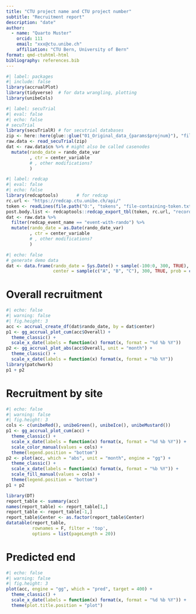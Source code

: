 ```yaml
---
title: "CTU project name and CTU project number"
subtitle: "Recruitment report"
description: "date"
author:
  - name: "Quarto Muster"
    orcid: 111
    email: "xxx@ctu.unibe.ch"
    affiliation: "CTU Bern, University of Bern"
format: qmd-ctuhtml-html
bibliography: references.bib
---
```



```r
#| label: packages
#| include: false
library(accrualPlot)
library(tidyverse)  # for data wrangling, plotting
library(unibeCols)
```

```r
#| label: secuTrial
#| eval: false
#| echo: false
# secuTrial
library(secuTrialR) # for secutrial databases
zip <- here::here(glue::glue("01_Original_data_{params$projnum}"), "file_name.zip")
raw.data <- read_secuTrial(zip)
dat <- raw.data$cn %>% # might also be called casenodes
  mutate(rando_date = rando_date_var
         , ctr = center_variable
         # , other modifications?
         )
```



```r
#| label: redcap
#| eval: false
#| echo: false
library(redcaptools)       # for redcap
rc.url <- "https://redcap.ctu.unibe.ch/api/"
token <- readLines(file.path("O:", "tokens", "file-containing-token.txt"))
post.body.list <- redcaptools::redcap_export_tbl(token, rc.url, "record")
dat <- raw.data %>% 
  filter(redcap_event_name == "event-with-rando") %>% 
  mutate(rando_date = as.Date(rando_date_var)
         , ctr = center_variable
         # , other modifications?
         )
```

```r
#| echo: false
# generate demo data
dat <- data.frame(rando_date = Sys.Date() + sample(-100:0, 300, TRUE),
                  center = sample(c("A", "B", "C"), 300, TRUE, prob = c(.5, .4, .1)))
```

# Overall recruitment

```r
#| echo: false
#| warning: false 
#| fig.height: 3
acc <- accrual_create_df(dat$rando_date, by = dat$center)
p1 <- gg_accrual_plot_cum(acc$Overall) +
  theme_classic() +
  scale_x_date(labels = function(x) format(x, format = "%d %b %Y"))
p2 <- gg_accrual_plot_abs(acc$Overall, unit = "month") +
  theme_classic() +
  scale_x_date(labels = function(x) format(x, format = "%b %Y"))
library(patchwork)
p1 + p2
```


# Recruitment by site

```r
#| echo: false
#| warning: false
#| fig.height: 3
cols <- c(unibeRed(), unibeGreen(), unibeIce(), unibeMustard())
p1 <- gg_accrual_plot_cum(acc) +
  theme_classic() +
  scale_x_date(labels = function(x) format(x, format = "%d %b %Y")) +
  scale_color_manual(values = cols) +
  theme(legend.position = "bottom")
p2 <- plot(acc, which = "abs", unit = "month", engine = "gg") +
  theme_classic() +
  scale_x_date(labels = function(x) format(x, format = "%b %Y")) +
  scale_fill_manual(values = cols) +
  theme(legend.position = "bottom")
p1 + p2

library(DT)
report_table <- summary(acc)
names(report_table) <- report_table[1,]
report_table <- report_table[-1,]
report_table$Center <- as.factor(report_table$Center)
datatable(report_table, 
          rownames = F, filter = 'top', 
          options = list(pageLength = 20))
```


# Predicted end

```r
#| echo: false
#| warning: false
#| fig.height: 3
plot(acc, engine = "gg", which = "pred", target = 400) +
  theme_classic() +
  scale_x_date(labels = function(x) format(x, format = "%d %b %Y")) +
  theme(plot.title.position = "plot")
```


